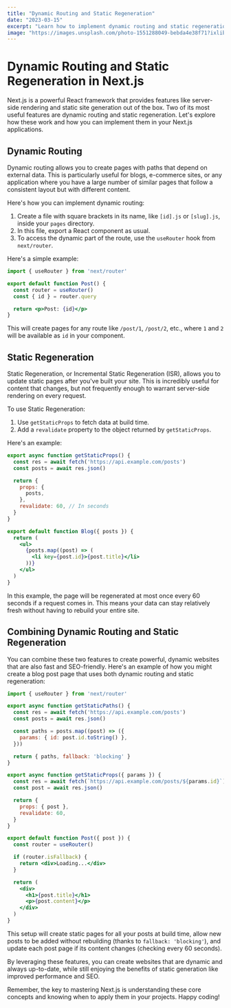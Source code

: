 ```yaml
---
title: "Dynamic Routing and Static Regeneration"
date: "2023-03-15"
excerpt: "Learn how to implement dynamic routing and static regeneration in Next.js"
image: "https://images.unsplash.com/photo-1551288049-bebda4e38f71?ixlib=rb-4.0.3&ixid=MnwxMjA3fDB8MHxwaG90by1wYWdlfHx8fGVufDB8fHx8&auto=format&fit=crop&w=2070&q=80"
---
```


# Dynamic Routing and Static Regeneration in Next.js

Next.js is a powerful React framework that provides features like server-side rendering and static site generation out of the box. Two of its most useful features are dynamic routing and static regeneration. Let's explore how these work and how you can implement them in your Next.js applications.

## Dynamic Routing

Dynamic routing allows you to create pages with paths that depend on external data. This is particularly useful for blogs, e-commerce sites, or any application where you have a large number of similar pages that follow a consistent layout but with different content.

Here's how you can implement dynamic routing:

1. Create a file with square brackets in its name, like `[id].js` or `[slug].js`, inside your `pages` directory.
2. In this file, export a React component as usual.
3. To access the dynamic part of the route, use the `useRouter` hook from `next/router`.

Here's a simple example:

```jsx
import { useRouter } from 'next/router'

export default function Post() {
  const router = useRouter()
  const { id } = router.query

  return <p>Post: {id}</p>
}
```

This will create pages for any route like `/post/1`, `/post/2`, etc., where `1` and `2` will be available as `id` in your component.

## Static Regeneration

Static Regeneration, or Incremental Static Regeneration (ISR), allows you to update static pages after you've built your site. This is incredibly useful for content that changes, but not frequently enough to warrant server-side rendering on every request.

To use Static Regeneration:

1. Use `getStaticProps` to fetch data at build time.
2. Add a `revalidate` property to the object returned by `getStaticProps`.

Here's an example:

```jsx
export async function getStaticProps() {
  const res = await fetch('https://api.example.com/posts')
  const posts = await res.json()

  return {
    props: {
      posts,
    },
    revalidate: 60, // In seconds
  }
}

export default function Blog({ posts }) {
  return (
    <ul>
      {posts.map((post) => (
        <li key={post.id}>{post.title}</li>
      ))}
    </ul>
  )
}
```

In this example, the page will be regenerated at most once every 60 seconds if a request comes in. This means your data can stay relatively fresh without having to rebuild your entire site.

## Combining Dynamic Routing and Static Regeneration

You can combine these two features to create powerful, dynamic websites that are also fast and SEO-friendly. Here's an example of how you might create a blog post page that uses both dynamic routing and static regeneration:

```jsx
import { useRouter } from 'next/router'

export async function getStaticPaths() {
  const res = await fetch('https://api.example.com/posts')
  const posts = await res.json()

  const paths = posts.map((post) => ({
    params: { id: post.id.toString() },
  }))

  return { paths, fallback: 'blocking' }
}

export async function getStaticProps({ params }) {
  const res = await fetch(`https://api.example.com/posts/${params.id}`)
  const post = await res.json()

  return {
    props: { post },
    revalidate: 60,
  }
}

export default function Post({ post }) {
  const router = useRouter()

  if (router.isFallback) {
    return <div>Loading...</div>
  }

  return (
    <div>
      <h1>{post.title}</h1>
      <p>{post.content}</p>
    </div>
  )
}
```

This setup will create static pages for all your posts at build time, allow new posts to be added without rebuilding (thanks to `fallback: 'blocking'`), and update each post page if its content changes (checking every 60 seconds).

By leveraging these features, you can create websites that are dynamic and always up-to-date, while still enjoying the benefits of static generation like improved performance and SEO.

Remember, the key to mastering Next.js is understanding these core concepts and knowing when to apply them in your projects. Happy coding!